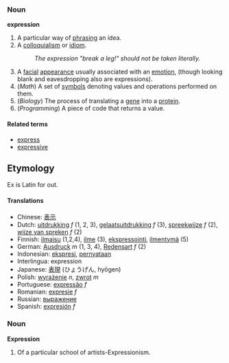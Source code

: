 ===Noun===
'''expression'''

# A particular way of [[phrase|phrasing]] an idea.
# A [[colloquialism]] or [[idiom]].
#: ''The expression "break a leg!" should not be taken literally.''
# A [[facial]] [[appearance]] usually associated with an [[emotion]], (though looking blank and eavesdropping also are expressions).
# (''Math'') A set of [[symbols]] denoting values and operations performed on them.
# (''Biology'') The process of translating a [[gene]] into a [[protein]].
# (''Programming'') A piece of code that returns a value.

====Related terms====
*[[express]]
*[[expressive]]

==Etymology==

Ex is Latin for out. 

====Translations====
*Chinese: [[表示]]
*Dutch: [[uitdrukking]] ''f'' (1, 2, 3), [[gelaatsuitdrukking]] ''f'' (3), [[spreekwijze]] ''f'' (2), [[wijze van spreken]] ''f'' (2)
*Finnish: [[ilmaisu]] (1,2,4), [[ilme]] (3), [[ekspressointi]], [[ilmentymä]] (5)
*German: [[Ausdruck]] ''m'' (1, 3, 4), [[Redensart]] ''f'' (2)
*Indonesian: [[ekspresi]], [[nyata|pernyataan]]
*Interlingua: expression
*Japanese: [[表現]] (ひょうげん, hy&#0333;gen)
*Polish: [[wyrażenie]] ''n'', [[zwrot]] ''m''
*Portuguese: [[expressão]] ''f''
*Romanian: [[expresie]] ''f''
*Russian: [[выражение]]
*Spanish: [[expresión]] ''f''

===Noun===
'''Expression'''

# Of a particular school of artists-Expressionism.